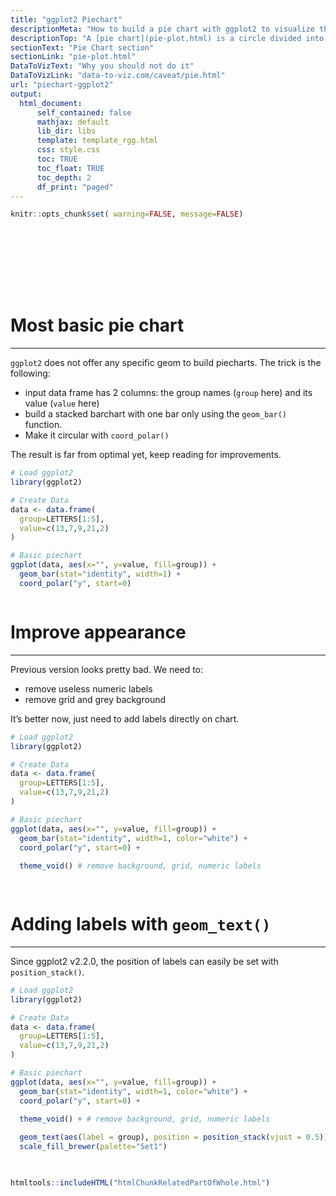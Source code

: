 ```yaml
---
title: "ggplot2 Piechart"
descriptionMeta: "How to build a pie chart with ggplot2 to visualize the proportion of a set of groups. Several examples with reproducible code provided."
descriptionTop: "A [pie chart](pie-plot.html) is a circle divided into sectors that each represent a proportion of the whole. This page explains how to build one with the `ggplot2` package."
sectionText: "Pie Chart section"
sectionLink: "pie-plot.html"
DataToVizText: "Why you should not do it"
DataToVizLink: "data-to-viz.com/caveat/pie.html"
url: "piechart-ggplot2"
output:
  html_document:
      self_contained: false    
      mathjax: default
      lib_dir: libs
      template: template_rgg.html
      css: style.css
      toc: TRUE
      toc_float: TRUE
      toc_depth: 2
      df_print: "paged"
---
```



```r
knitr::opts_chunk$set( warning=FALSE, message=FALSE)
```

<div class="container" style="padding-top: 100px">




# Most basic pie chart
***

<div class = "row">

<div class = "col-md-6  col-sm-12 align-self-center">

`ggplot2` does not offer any specific geom to build piecharts. The trick is the following:

- input data frame has 2 columns: the group names (`group` here) and its value (`value` here)
- build a stacked barchart with one bar only using the `geom_bar()` function.
- Make it circular with `coord_polar()`

The result is far from optimal yet, keep reading for improvements.

</div>


<div class = "col-md-6  col-sm-12">

```r
# Load ggplot2
library(ggplot2)

# Create Data
data <- data.frame(
  group=LETTERS[1:5],
  value=c(13,7,9,21,2)
)

# Basic piechart
ggplot(data, aes(x="", y=value, fill=group)) +
  geom_bar(stat="identity", width=1) +
  coord_polar("y", start=0)
```
</div>
</div>



```r
```










# Improve appearance
***

<div class = "row">

<div class = "col-md-6  col-sm-12 align-self-center">

Previous version looks pretty bad. We need to:

- remove useless numeric labels
- remove grid and grey background

It's better now, just need to add labels directly on chart.
</div>


<div class = "col-md-6  col-sm-12">

```r
# Load ggplot2
library(ggplot2)

# Create Data
data <- data.frame(
  group=LETTERS[1:5],
  value=c(13,7,9,21,2)
)

# Basic piechart
ggplot(data, aes(x="", y=value, fill=group)) +
  geom_bar(stat="identity", width=1, color="white") +
  coord_polar("y", start=0) +
  
  theme_void() # remove background, grid, numeric labels
  
```

</div>
</div>



```r
```












# Adding labels with `geom_text()`
***

<div class = "row">

<div class = "col-md-6  col-sm-12 align-self-center">

Since ggplot2 v2.2.0, the position of labels can easily be set with `position_stack()`.


</div>


<div class = "col-md-6  col-sm-12">

```r
# Load ggplot2
library(ggplot2)

# Create Data
data <- data.frame(
  group=LETTERS[1:5],
  value=c(13,7,9,21,2)
)

# Basic piechart
ggplot(data, aes(x="", y=value, fill=group)) +
  geom_bar(stat="identity", width=1, color="white") +
  coord_polar("y", start=0) +
  
  theme_void() + # remove background, grid, numeric labels

  geom_text(aes(label = group), position = position_stack(vjust = 0.5)) +
  scale_fill_brewer(palette="Set1")
  
```

</div>
</div>



```r
```









<!-- Close container -->
</div>




```r
htmltools::includeHTML("htmlChunkRelatedPartOfWhole.html")
```
